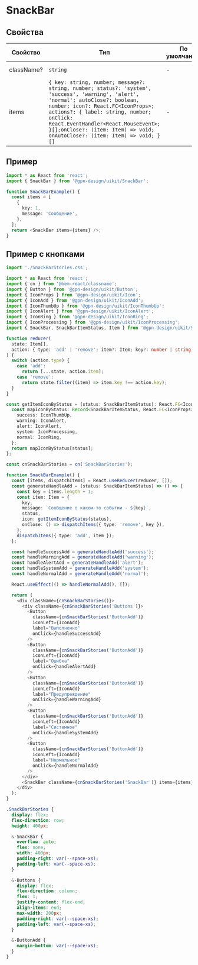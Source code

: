 
# SnackBar

## Свойства

| Свойство   | Тип                                                                                                                                                                                                                                                                                                                                   | По умолчанию | Описание                                                                                               |
| ---------- | ------------------------------------------------------------------------------------------------------------------------------------------------------------------------------------------------------------------------------------------------------------------------------------------------------------------------------------- | ------------ | ------------------------------------------------------------------------------------------------------ |
| className? | `string`                                                                                                                                                                                                                                                                                                                              | -            | Дополнительный класс                                                                                   |
| items      | `{ key: string, number; message?: string, number; status?: 'system', 'success', 'warning', 'alert', 'normal'; autoClose?: boolean, number; icon?: React.FC<IconProps>; actions?: { label: string, number; onClick: React.EventHandler<React.MouseEvent>; }[];onClose?: (item: Item) => void; onAutoClose?: (item: Item) => void; }[]` | -            | Массив элементов. Если не передавать `onAutoClose` то по истечению таймера будет срабатывать `onClose` |

## Пример

```ts
import * as React from 'react';
import { SnackBar } from '@gpn-design/uikit/SnackBar';

function SnackBarExample() {
  const items = [
    {
      key: 1,
      message: 'Сообщение',
    },
  ];
  return <SnackBar items={items} />;
}
```

<SnackBarExampleSimple />

## Пример с кнопками

```ts
import './SnackBarStories.css';

import * as React from 'react';
import { cn } from '@bem-react/classname';
import { Button } from '@gpn-design/uikit/Button';
import { IconProps } from '@gpn-design/uikit/Icon';
import { IconAdd } from '@gpn-design/uikit/IconAdd';
import { IconThumbUp } from '@gpn-design/uikit/IconThumbUp';
import { IconAlert } from '@gpn-design/uikit/IconAlert';
import { IconRing } from '@gpn-design/uikit/IconRing';
import { IconProcessing } from '@gpn-design/uikit/IconProcessing';
import { SnackBar, SnackBarItemStatus, Item } from '@gpn-design/uikit/SnackBar';

function reducer(
  state: Item[],
  action: { type: 'add' | 'remove'; item?: Item; key?: number | string },
) {
  switch (action.type) {
    case 'add':
      return [...state, action.item];
    case 'remove':
      return state.filter((item) => item.key !== action.key);
  }
}

const getItemIconByStatus = (status: SnackBarItemStatus): React.FC<IconProps> | undefined => {
  const mapIconByStatus: Record<SnackBarItemStatus, React.FC<IconProps>> = {
    success: IconThumbUp,
    warning: IconAlert,
    alert: IconAlert,
    system: IconProcessing,
    normal: IconRing,
  };
  return mapIconByStatus[status];
};

const cnSnackBarStories = cn('SnackBarStories');

function SnackBarExample() {
  const [items, dispatchItems] = React.useReducer(reducer, []);
  const generateHandleAdd = (status: SnackBarItemStatus) => () => {
    const key = items.length + 1;
    const item: Item = {
      key,
      message: `Сообщение о каком-то событии - ${key}`,
      status,
      icon: getItemIconByStatus(status),
      onClose: () => dispatchItems({ type: 'remove', key }),
    };
    dispatchItems({ type: 'add', item });
  };

  const handleSuccessAdd = generateHandleAdd('success');
  const handleWarningAdd = generateHandleAdd('warning');
  const handleAlertAdd = generateHandleAdd('alert');
  const handleSystemAdd = generateHandleAdd('system');
  const handleNormalAdd = generateHandleAdd('normal');

  React.useEffect(() => handleNormalAdd(), []);

  return (
    <div className={cnSnackBarStories()}>
      <div className={cnSnackBarStories('Buttons')}>
        <Button
          className={cnSnackBarStories('ButtonAdd')}
          iconLeft={IconAdd}
          label="Выполненно"
          onClick={handleSuccessAdd}
        />
        <Button
          className={cnSnackBarStories('ButtonAdd')}
          iconLeft={IconAdd}
          label="Ошибка"
          onClick={handleAlertAdd}
        />
        <Button
          className={cnSnackBarStories('ButtonAdd')}
          iconLeft={IconAdd}
          label="Предупреждение"
          onClick={handleWarningAdd}
        />
        <Button
          className={cnSnackBarStories('ButtonAdd')}
          iconLeft={IconAdd}
          label="Системное"
          onClick={handleSystemAdd}
        />
        <Button
          className={cnSnackBarStories('ButtonAdd')}
          iconLeft={IconAdd}
          label="Нормальное"
          onClick={handleNormalAdd}
        />
      </div>
      <SnackBar className={cnSnackBarStories('SnackBar')} items={items} />
    </div>
  );
}
```

```css
.SnackBarStories {
  display: flex;
  flex-direction: row;
  height: 400px;

  &-SnackBar {
    overflow: auto;
    flex: none;
    width: 400px;
    padding-right: var(--space-xs);
    padding-left: var(--space-xs);
  }

  &-Buttons {
    display: flex;
    flex-direction: column;
    flex: 1;
    justify-content: flex-end;
    align-items: end;
    max-width: 200px;
    padding-right: var(--space-xs);
    padding-left: var(--space-xs);
  }

  &-ButtonAdd {
    margin-bottom: var(--space-xs);
  }
}
```

<SnackBarExampleWithButtons />
